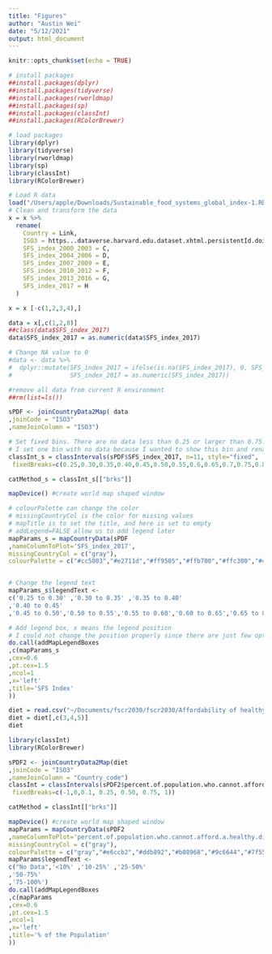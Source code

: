 ```yaml
---
title: "Figures"
author: "Austin Wei"
date: "5/12/2021"
output: html_document
---
```


```r
knitr::opts_chunk$set(echo = TRUE)
```

```r
# install packages
##install.packages(dplyr)
##install.packages(tidyverse)
##install.packages(rworldmap)
##install.packages(sp)
##install.packages(classInt)
##install.packages(RColorBrewer)

# load packages
library(dplyr)
library(tidyverse)
library(rworldmap)
library(sp)
library(classInt)
library(RColorBrewer)
```


```r
# Load R data
load("/Users/apple/Downloads/Sustainable_food_systems_global_index-1.RData")
# Clean and transform the data
x = x %>%
  rename(
    Country = Link,
    ISO3 = https...dataverse.harvard.edu.dataset.xhtml.persistentId.doi.10.7910.DVN.GYEG59,
    SFS_index_2000_2003 = C,
    SFS_index_2004_2006 = D,
    SFS_index_2007_2009 = E,
    SFS_index_2010_2012 = F,
    SFS_index_2013_2016 = G,
    SFS_index_2017 = H
  )

x = x [-c(1,2,3,4),]

data = x[,c(1,2,8)]
##class(data$SFS_index_2017)
data$SFS_index_2017 = as.numeric(data$SFS_index_2017)

# Change NA value to 0
#data <- data %>%
#  dplyr::mutate(SFS_index_2017 = ifelse(is.na(SFS_index_2017), 0, SFS_index_2017),
#                SFS_index_2017 = as.numeric(SFS_index_2017))
```


```r
#remove all data from current R environment
##rm(list=ls())
```


```r
sPDF <- joinCountryData2Map( data
,joinCode = "ISO3"
,nameJoinColumn = "ISO3")

# Set fixed bins. There are no data less than 0.25 or larger than 0.75.
# I set one bin with no data because I wanted to show this bin and rename it as NA in the legend
classInt_s = classIntervals(sPDF$SFS_index_2017, n=11, style="fixed",
 fixedBreaks=c(0.25,0.30,0.35,0.40,0.45,0.50,0.55,0.6,0.65,0.7,0.75,0.8))

catMethod_s = classInt_s[["brks"]]

mapDevice() #create world map shaped window

# colourPalette can change the color
# missingCountryCol is the color for missing values
# mapTitle is to set the title, and here is set to empty
# addLegend=FALSE allow us to add legend later
mapParams_s = mapCountryData(sPDF
,nameColumnToPlot='SFS_index_2017',
missingCountryCol = c("gray"), 
colourPalette = c("#cc5803","#e2711d","#ff9505","#ffb700","#ffc300","#48cae4","#00b4d8","#0096c7","#0077b6","#023e8a","gray"),catMethod = catMethod_s,addLegend=FALSE,mapTitle='')


# Change the legend text
mapParams_s$legendText <-
c('0.25 to 0.30' ,'0.30 to 0.35' ,'0.35 to 0.40'
,'0.40 to 0.45'
,'0.45 to 0.50','0.50 to 0.55','0.55 to 0.60','0.60 to 0.65','0.65 to 0.70','0.70 to 0.75',"Missing")

# Add legend box, x means the legend position
# I could not change the position properly since there are just few options like bottomleft, left, etc.
do.call(addMapLegendBoxes
,c(mapParams_s
,cex=0.6
,pt.cex=1.5
,ncol=1
,x='left'
,title='SFS Index'
))
```


```r
diet = read.csv("~/Documents/fscr2030/fscr2030/Affordability of healthy diets.csv")
diet = diet[,c(3,4,5)]
diet
```
```r
library(classInt)
library(RColorBrewer)
```


```r
sPDF2 <- joinCountryData2Map(diet
,joinCode = "ISO3"
,nameJoinColumn = "Country_code")
classInt = classIntervals(sPDF2$percent.of.population.who.cannot.afford.a.healthy.diet, n=6, style="fixed",
 fixedBreaks=c(-1,0,0.1, 0.25, 0.50, 0.75, 1))

catMethod = classInt[["brks"]]

mapDevice() #create world map shaped window
mapParams = mapCountryData(sPDF2
,nameColumnToPlot='percent.of.population.who.cannot.afford.a.healthy.diet',
missingCountryCol = c("gray"), 
colourPalette = c("gray","#e6ccb2","#ddb892","#b08968","#9c6644","#7f5539"),catMethod = catMethod,addLegend=FALSE,mapTitle='')
mapParams$legendText <-
c("No Data",'<10%' ,'10-25%' ,'25-50%'
,'50-75%'
,'75-100%')
do.call(addMapLegendBoxes
,c(mapParams
,cex=0.6
,pt.cex=1.5
,ncol=1
,x='left'
,title='% of the Population'
))
```

